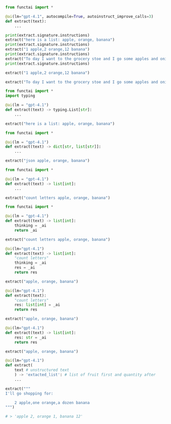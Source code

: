 
```python
from functai import *

@ai(lm="gpt-4.1", autocompile=True, autoinstruct_improve_calls=3)
def extract(text):
    ...

print(extract.signature.instructions)
extract("here is a list: apple, orange, banana")
print(extract.signature.instructions)
extract("1 apple,2 orange,12 banana")
print(extract.signature.instructions)
extract("To day I want to the grocery stoe and I go some apples and onions and a sandwich pre made, return the list in french!!!")
print(extract.signature.instructions)
```

```python
extract("1 apple,2 orange,12 banana")
```


```python
extract("To day I want to the grocery stoe and I go some apples and onions and a sandwich pre made, return the list in french!!!")
```

```python
from functai import *
import typing

@ai(lm = "gpt-4.1")
def extract(text) -> typing.List[str]:
    ...

extract("here is a list: apple, orange, banana")
```



```python
from functai import *

@ai(lm = "gpt-4.1")
def extract(text) -> dict[str, list[str]]:
    ...

extract("json apple, orange, banana")
```


```python
from functai import *

@ai(lm = "gpt-4.1")
def extract(text) -> list[int]:
    ...

extract("count letters apple, orange, banana")
```



```python
from functai import *

@ai(lm = "gpt-4.1")
def extract(text) -> list[int]:
    thinking = _ai
    return _ai

extract("count letters apple, orange, banana")
```


```python
@ai(lm="gpt-4.1")
def extract(text) -> list[int]:
    "count letters"
    thinking = _ai
    res = _ai
    return res

extract("apple, orange, banana")
```


```python
@ai(lm="gpt-4.1")
def extract(text):
    "count letters"
    res: list[int] = _ai
    return res

extract("apple, orange, banana")
```


```python
@ai(lm="gpt-4.1")
def extract(text) -> list[int]:
    res: str = _ai
    return res

extract("apple, orange, banana")
```


```python
@ai(lm="gpt-4.1")
def extract(
    text # unstructured text
    ) -> 'extacted_list': # list of fruit first and quantity after
    ...

extract("""
I'll go shopping for:

    2 apple,one orange,a dozen banana
""")

# > 'apple 2, orange 1, banana 12'
```